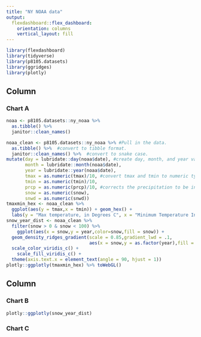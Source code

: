 ```yaml
---
title: "NY NOAA data"
output: 
  flexdashboard::flex_dashboard:
    orientation: columns
    vertical_layout: fill
---
```


```r
library(flexdashboard)
library(tidyverse)
library(p8105.datasets)
library(ggridges)
library(plotly)
```

Column {data-width=650}
-----------------------------------------------------------------------

### Chart A

```r
noaa <- p8105.datasets::ny_noaa %>% 
  as.tibble() %>% 
  janitor::clean_names()

noaa_clean <- p8105.datasets::ny_noaa %>% #Pull in the data.
  as.tibble() %>%  #convert to tibble format.
  janitor::clean_names() %>%  #convert to snake case.
mutate(day = lubridate::day(noaa$date), #create day, month, and year variables.
       month = lubridate::month(noaa$date),
       year = lubridate::year(noaa$date),
       tmax = as.numeric(tmax)/10, #convert tmax and tmin to numeric type and correct to comparable units of degrees celcius (rather than tenths of degrees)
       tmin = as.numeric(tmin)/10,
       prcp = as.numeric(prcp)/10, #corrects the precipitation to be in milimeters rather than tenths of a mililiter
       snow = as.numeric(snow),
       snwd = as.numeric(snwd)) 
tmaxmin_hex <- noaa_clean %>% 
  ggplot(aes(y = tmax,x = tmin)) + geom_hex() +
  labs(y = "Max temperature, in Degrees C", x = "Minimum Temperature In Degrees C")
snow_year_dist <- noaa_clean %>% 
  filter(snow > 0 & snow < 100) %>% 
    ggplot(aes(x = snow,y = year,color=snow,fill = snow)) + 
  geom_density_ridges_gradient(scale = 0.85,gradient_lwd = .1,
                               aes(x = snow,y = as.factor(year),fill = snow)) + 
  scale_color_viridis_c() +
    scale_fill_viridis_c() +
  theme(axis.text.x = element_text(angle = 90, hjust = 1))
plotly::ggplotly(tmaxmin_hex) %>% toWebGL()

```

Column {data-width=350}
-----------------------------------------------------------------------

### Chart B

```r
plotly::ggplotly(snow_year_dist)
```

### Chart C

```r

```


